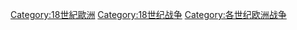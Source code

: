 [[Category:18世紀歐洲|Category:18世紀歐洲]]
[[Category:18世纪战争|Category:18世纪战争]]
[[Category:各世纪欧洲战争|Category:各世纪欧洲战争]]